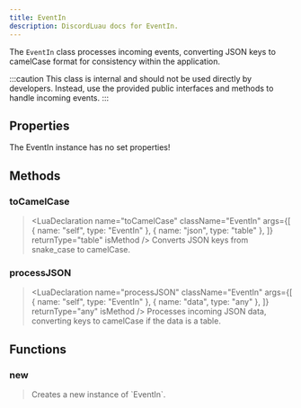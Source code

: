 ```yaml
---
title: EventIn
description: DiscordLuau docs for EventIn.
---
```


[//]: # "This file was automatically compiled through the Generator luau code under this repository"
[//]: # "if you want to edit the documentation of discord-luau, please write changes"
[//]: # "to the discord-luau repository itself, we extract the comments from discord-luau and translate"
[//]: # "them into markdown files that Nextra can interpret!"
[//]: # "----- DOCUMENT IMPORTS ----- "


[//]: # "----- DOCUMENT DESCRIPTION ----- "

The `EventIn` class processes incoming events, converting JSON keys to camelCase format for consistency within the application.

:::caution
This class is internal and should not be used directly by developers. Instead, use the provided public interfaces and methods to handle incoming events.
:::

[//]: # "----- DOCUMENT PROPERTIES ----- "

## Properties

The EventIn instance has no set properties!

[//]: # "----- DOCUMENT METHODS ----- "

## Methods

### toCamelCase

> <LuaDeclaration
> 	name="toCamelCase"
> 	className="EventIn"
> 	args={[
> 		{ name: "self", type: "EventIn" },
> 		{ name: "json", type: "table" },
> 	]}
> 	returnType="table"
> 	isMethod
> />
> Converts JSON keys from snake_case to camelCase.

### processJSON

> <LuaDeclaration
> 	name="processJSON"
> 	className="EventIn"
> 	args={[
> 		{ name: "self", type: "EventIn" },
> 		{ name: "data", type: "any" },
> 	]}
> 	returnType="any"
> 	isMethod
> />
> Processes incoming JSON data, converting keys to camelCase if the data is a table.

[//]: # "----- DOCUMENT FUNCTIONS ----- "

## Functions

### new

> <LuaDeclaration name="new" className="EventIn" args={[]} />
> Creates a new instance of `EventIn`.
